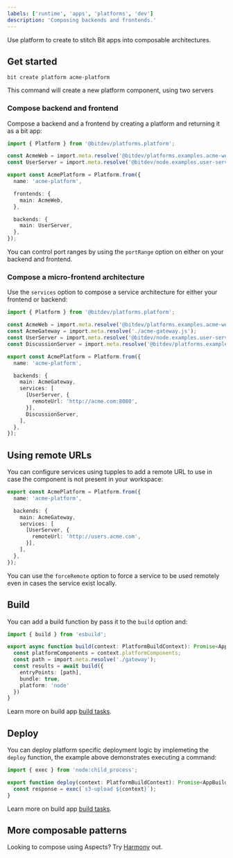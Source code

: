 ```yaml
---
labels: ['runtime', 'apps', 'platforms', 'dev']
description: 'Composing backends and frontends.'
---
```


Use platform to create to stitch Bit apps into composable architectures.

## Get started

```
bit create platform acme-platform
```

This command will create a new platform component, using two servers

### Compose backend and frontend

Compose a backend and a frontend by creating a platform and returning it as a bit app:

```ts
import { Platform } from '@bitdev/platforms.platform';

const AcmeWeb = import.meta.resolve('@bitdev/platforms.examples.acme-web');
const UserServer = import.meta.resolve('@bitdev/node.examples.user-server');

export const AcmePlatform = Platform.from({
  name: 'acme-platform',

  frontends: {
    main: AcmeWeb,
  },

  backends: {
    main: UserServer,
  },
});
```

You can control port ranges by using the `portRange` option on either on your backend and frontend.

### Compose a micro-frontend architecture

Use the `services` option to compose a service architecture for either your frontend or backend:

```ts
import { Platform } from '@bitdev/platforms.platform';

const AcmeWeb = import.meta.resolve('@bitdev/platforms.examples.acme-web');
const AcmeGateway = import.meta.resolve('./acme-gateway.js');
const UserServer = import.meta.resolve('@bitdev/node.examples.user-server');
const DiscussionServer = import.meta.resolve('@bitdev/platforms.examples.discussion-server');

export const AcmePlatform = Platform.from({
  name: 'acme-platform',

  backends: {
    main: AcmeGateway,
    services: [
      [UserServer, {
        remoteUrl: 'http://acme.com:8080',
      }],
      DiscussionServer,
    ],
  },
});
```

## Using remote URLs

You can configure services using tupples to add a remote URL to use in case the component is not present in your workspace:

```ts
export const AcmePlatform = Platform.from({
  name: 'acme-platform',

  backends: {
    main: AcmeGateway,
    services: [
      [UserServer, {
        remoteUrl: 'http://users.acme.com',
      }],
    ],
  },
});
```

You can use the `forceRemote` option to force a service to be used remotely even in cases the service exist locally.

## Build

You can add a build function by pass it to the `build` option and:

```ts
import { build } from 'esbuild';

export async function build(context: PlatformBuildContext): Promise<AppBuildResult> {
  const platformComponents = context.platformComponents;
  const path = import.meta.resolve('./gateway');
  const results = await build({
    entryPoints: [path],
    bundle: true,
    platform: 'node'
  })
}
```

Learn more on build app [build tasks](https://bit.dev/reference/apps/build-apps).

## Deploy

You can deploy platform specific deployment logic by implemeting the `deploy` function, the example above demonstrates executing a command:

```ts
import { exec } from 'node:child_process';

export function deploy(context: PlatformBuildContext): Promise<AppBuildResult> {  
  const response = exec(`s3-upload ${context}`);
}
```

Learn more on build app [build tasks](https://bit.dev/reference/apps/build-apps).

## More composable patterns

Looking to compose using Aspects? Try [Harmony](https://bit.cloud/bitdev/harmony) out.
